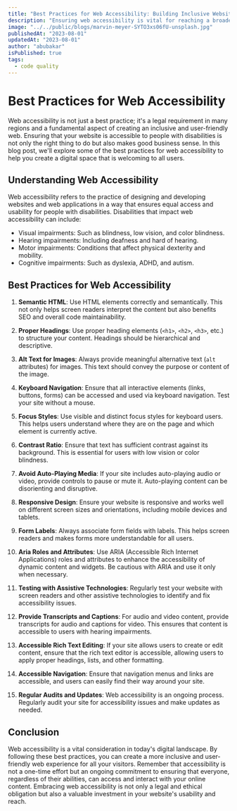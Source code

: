 ```yaml
---
title: "Best Practices for Web Accessibility: Building Inclusive Websites"
description: "Ensuring web accessibility is vital for reaching a broader audience and creating inclusive digital experiences. This blog highlights essential web accessibility best practices, guidelines, and tools to make your websites accessible to everyone."
image: "../../public/blogs/marvin-meyer-SYTO3xs06fU-unsplash.jpg"
publishedAt: "2023-08-01"
updatedAt: "2023-08-01"
author: "abubakar"
isPublished: true
tags:
  - code quality
---
```


# Best Practices for Web Accessibility

Web accessibility is not just a best practice; it's a legal requirement in many regions and a fundamental aspect of creating an inclusive and user-friendly web. Ensuring that your website is accessible to people with disabilities is not only the right thing to do but also makes good business sense. In this blog post, we'll explore some of the best practices for web accessibility to help you create a digital space that is welcoming to all users.

## Understanding Web Accessibility

Web accessibility refers to the practice of designing and developing websites and web applications in a way that ensures equal access and usability for people with disabilities. Disabilities that impact web accessibility can include:

- Visual impairments: Such as blindness, low vision, and color blindness.
- Hearing impairments: Including deafness and hard of hearing.
- Motor impairments: Conditions that affect physical dexterity and mobility.
- Cognitive impairments: Such as dyslexia, ADHD, and autism.

## Best Practices for Web Accessibility

1. **Semantic HTML**: Use HTML elements correctly and semantically. This not only helps screen readers interpret the content but also benefits SEO and overall code maintainability.

2. **Proper Headings**: Use proper heading elements (`<h1>`, `<h2>`, `<h3>`, etc.) to structure your content. Headings should be hierarchical and descriptive.

3. **Alt Text for Images**: Always provide meaningful alternative text (`alt` attributes) for images. This text should convey the purpose or content of the image.

4. **Keyboard Navigation**: Ensure that all interactive elements (links, buttons, forms) can be accessed and used via keyboard navigation. Test your site without a mouse.

5. **Focus Styles**: Use visible and distinct focus styles for keyboard users. This helps users understand where they are on the page and which element is currently active.

6. **Contrast Ratio**: Ensure that text has sufficient contrast against its background. This is essential for users with low vision or color blindness.

7. **Avoid Auto-Playing Media**: If your site includes auto-playing audio or video, provide controls to pause or mute it. Auto-playing content can be disorienting and disruptive.

8. **Responsive Design**: Ensure your website is responsive and works well on different screen sizes and orientations, including mobile devices and tablets.

9. **Form Labels**: Always associate form fields with labels. This helps screen readers and makes forms more understandable for all users.

10. **Aria Roles and Attributes**: Use ARIA (Accessible Rich Internet Applications) roles and attributes to enhance the accessibility of dynamic content and widgets. Be cautious with ARIA and use it only when necessary.

11. **Testing with Assistive Technologies**: Regularly test your website with screen readers and other assistive technologies to identify and fix accessibility issues.

12. **Provide Transcripts and Captions**: For audio and video content, provide transcripts for audio and captions for video. This ensures that content is accessible to users with hearing impairments.

13. **Accessible Rich Text Editing**: If your site allows users to create or edit content, ensure that the rich text editor is accessible, allowing users to apply proper headings, lists, and other formatting.

14. **Accessible Navigation**: Ensure that navigation menus and links are accessible, and users can easily find their way around your site.

15. **Regular Audits and Updates**: Web accessibility is an ongoing process. Regularly audit your site for accessibility issues and make updates as needed.

## Conclusion

Web accessibility is a vital consideration in today's digital landscape. By following these best practices, you can create a more inclusive and user-friendly web experience for all your visitors. Remember that accessibility is not a one-time effort but an ongoing commitment to ensuring that everyone, regardless of their abilities, can access and interact with your online content. Embracing web accessibility is not only a legal and ethical obligation but also a valuable investment in your website's usability and reach.
